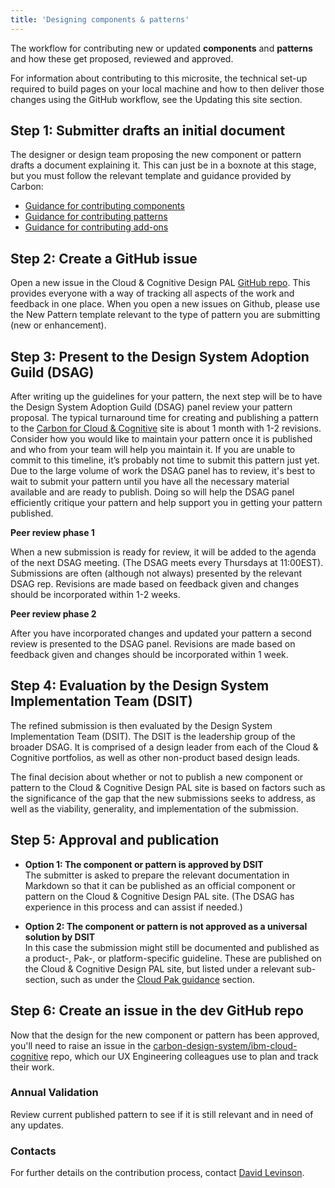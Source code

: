 ```yaml
---
title: 'Designing components & patterns'
---
```


<PageDescription>

The workflow for contributing new or updated <strong>components</strong> and <strong>patterns</strong> 
and how these get proposed, reviewed and approved.

</PageDescription>

<InlineNotification kind="info">

For information about contributing to this microsite, the technical set-up required to build pages on your local machine and how to then 
deliver those changes using the GitHub workflow, see the <Link to="/contributing/updating-this-site/overview">Updating this site</Link> section.

</InlineNotification>


## Step 1: Submitter drafts an initial document
The designer or design team proposing the new component or pattern drafts a document explaining it. This can just 
be in a boxnote at this stage, but you must follow the relevant template and guidance provided by Carbon: 
- [Guidance for contributing components](https://www.carbondesignsystem.com/how-to-contribute/component)
- [Guidance for contributing patterns](https://www.carbondesignsystem.com/how-to-contribute/pattern)
- [Guidance for contributing add-ons](https://www.carbondesignsystem.com/how-to-contribute/add-ons)


## Step 2: Create a GitHub issue
Open a new issue in the Cloud &amp; Cognitive Design PAL [GitHub repo](https://github.ibm.com/CDAI-design/pal).
This provides everyone with a way of tracking all aspects of the work and feedback in one place. When you open a new issues on Github, please use the New Pattern template relevant to the type of pattern you are submitting (new or enhancement). 


## Step 3: Present to the Design System Adoption Guild (DSAG)
After writing up the guidelines for your pattern, the next step will be to have the Design System Adoption Guild (DSAG) panel 
review your pattern proposal. The typical turnaround time for creating and publishing a pattern to the [Carbon for Cloud &amp; Cognitive](https://pages.github.ibm.com/cdai-design/pal/) site is about 1 month with 1-2 revisions. Consider how you would like to maintain your pattern once it is published and who from your team will help you maintain it. If you are unable to commit to this timeline, it’s probably not time to submit this pattern just yet. Due to the large volume of work the DSAG panel has to review, it's best to wait to submit your pattern until you have all the necessary material available and are ready to publish. Doing so will help the DSAG panel efficiently critique your pattern and help support you in getting your pattern published.



**Peer review phase 1**

When a new submission is ready for review, it will be added to the agenda of the next DSAG meeting. (The DSAG meets every Thursdays at 11:00EST). Submissions are often (although not always) presented by the relevant DSAG rep. Revisions are made based on feedback given and changes should be incorporated within 1-2 weeks. 

**Peer review phase 2**

After you have incorporated changes and updated your pattern a second review is presented to the DSAG panel. Revisions are made based on feedback given and changes should be incorporated within 1 week.


## Step 4: Evaluation by the Design System Implementation Team (DSIT)
The refined submission is then evaluated by the Design System Implementation Team (DSIT).
The DSIT is the leadership group of the broader DSAG. It is comprised of a design leader from each of the Cloud &amp; Cognitive portfolios, as well as other non-product based design leads.

The final decision about whether or not to publish a new component or pattern to the Cloud &amp; Cognitive Design PAL site is based on factors such as the significance of the gap that the new submissions seeks to address, as well as the viability, generality, and implementation of the submission.


## Step 5: Approval and publication

- **Option 1: The component or pattern is approved by DSIT**  
The submitter is asked to prepare the relevant documentation in Markdown so that it can be published 
as an official component or pattern on the Cloud &amp; Cognitive Design PAL site. (The DSAG has experience in this 
process and can assist if needed.)

- **Option 2: The component or pattern is not approved as a universal solution by DSIT**  
In this case the submission might still be documented and published as a product-, Pak-, or platform-specific 
guideline. These are published on the Cloud &amp; Cognitive Design PAL site, but listed under a relevant 
sub-section, such as under the [Cloud Pak guidance](../cloud-paks/navigation/usage) section.


## Step 6: Create an issue in the dev GitHub repo
Now that the design for the new component or pattern has been approved, you'll need to raise an issue 
in the [carbon-design-system/ibm-cloud-cognitive](https://github.com/carbon-design-system/ibm-cloud-cognitive/issues) repo, 
which our UX Engineering colleagues use to plan and track their work. 


### Annual Validation
Review current published pattern to see if it is still relevant and in need of any updates.

### Contacts
For further details on the contribution process, contact [David Levinson](https://ibm-casdesign.slack.com/archives/D232A13N3).
